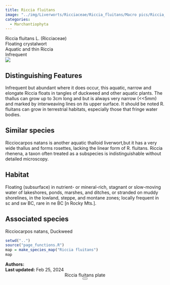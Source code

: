 ```yaml
---
title: Riccia fluitans
image: "../img/Liverworts/Ricciaceae/Riccia_fluitans/Macro pics/Riccia_fluitans-BMS.jpeg"
categories:
  - Marchantiophyta
---
```


<div class="info-panel">
 <div class="info-top">
  <div class="taxon-scientific"><span class="taxon-name">Riccia fluitans</span> <span class="taxon-authority">L.</span> <span class="taxon-family">(Ricciaceae)</span></div>
  <div class="taxon-common">Floating crystalwort</div>
 </div>
 <div class="info-bottom">
  <div class="taxon-qnd">Aquatic and thin Riccia</div>
  <div class="taxon-abundance">Infrequent</div>
 </div>
</div>
<div class="imerss-content-frame">
 <div class="imerss-image-header">
  <div class="imerss-image-holder imerss-column-left" data-toggle="tooltip" style="background-image: url(../img/Liverworts/Ricciaceae/Riccia_fluitans/Macro pics/Riccia_fluitans-BMS.jpeg)" title="Brian Starzomski">
  </div>

  <div class="imerss-image-holder imerss-column-right" data-toggle="tooltip" style="background-image: url(../img/Liverworts/Ricciaceae/Riccia_fluitans/Macro pics/Riccia_fluitans-BJ.jpeg)" title="Braden Judson">
  </div>
 
 </div>
 <div class="imerss-content-lower">
  <div class="imerss-column-left">
  <div class="tab-microscope" data-micromodal-trigger="modal-plate">
  <img src="../img/bryo guide microscope.png"/>
  </div>

<h2>Distinguishing Features</h2>

Infrequent but abundant where it does occur, this aquatic, narrow and elongate Riccia floats in tangles of duckweed and other aquatic plants. The thallus can grow up to 3cm long and but is always very narrow (&lt;&lt;5mm) and marked by interweaving lines on its upper surface. It should be noted R. fluitans can grow in terrestrial habitats, especially those that fringe water bodies. 

<h2>Similar species</h2>

Ricciocarpos natans is another aquatic thalloid liverwort,but it has a very wide thallus and forms rosettes, lacking the linear form of R. fluitans. Riccia rhenena, a taxon often treated as a subspecies is indistinguishable without detailed microscopy. 

<h2>Habitat</h2>

Floating (subsurface) in nutrient- or mineral-rich, stagnant or slow-moving water of lakeshores, ponds, marshes, and ditches, or stranded on muddy shorelines, in the lowland, steppe, and montane zones; locally frequent in sc and sw BC, rare in ne BC [n Rocky Mts.].

<h2>Associated species</h2>

Ricciocarpos natans, Duckweed
</div>

<div class="imerss-column-right">

<div class="imerss-image-holder imerss-column-right" data-toggle="tooltip" style="background-image: url(../img/Liverworts/Ricciaceae/Riccia_fluitans/Macro pics/Riccia_fluitans-JDR.jpeg)" title="John Reynolds">
</div>

<div class="imerss-map-holder">
```r
setwd("..")
source("page_functions.R")
map = make_species_map("Riccia fluitans")
map
```
</div>

</div>

</div>
</div>

<div class="taxon-footer">
 <div class="taxon-authors"><b>Authors:</b> <span></span></div>
 <div class="taxon-update"><b>Last updated:</b> <span>Feb 25, 2024</span></div>
</div>

<div class="modal micromodal-slide" id="modal-plate" aria-hidden="true">
 <div class="modal__overlay" tabindex="-1" data-micromodal-close>
  <div class="modal__container" role="dialog" aria-modal="true" aria-labelledby="modal-plate-title" >
   <header class="modal__header">
   <div class="modal__title" id="modal-plate-title">
  Riccia fluitans plate
   </div>
   <button class="modal__close" aria-label="Close" data-micromodal-close></button>
   </header>
  <div class="modal__content" id="modal-plate-content">
   <div class="imerss-image-holder" data-toggle="tooltip" style="background-image: url(../img/XXXXX)" title="XXXXX">
  </div>
  </div>
  </div>
 </div>
</div>

<script src="../js/micromodal.min.js"></script>
<link href="../css/style-taxon.css" rel="stylesheet">
<link href="../css/micromodal.css" rel="stylesheet">

<script>
MicroModal.init();
</script>

